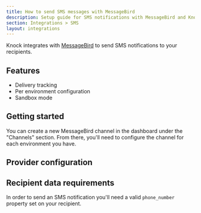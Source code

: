 ```yaml
---
title: How to send SMS messages with MessageBird
description: Setup guide for SMS notifications with MessageBird and Knock
section: Integrations > SMS
layout: integrations
---
```



Knock integrates with [MessageBird](https://messagebird.com/) to send SMS notifications to your recipients.

## Features

- Delivery tracking
- Per environment configuration
- Sandbox mode

## Getting started

You can create a new MessageBird channel in the dashboard under the "Channels" section. From there, you'll need to configure the channel for each environment you have.

## Provider configuration

<Attributes>
  <Attribute
    name="API Key"
    type="string*"
    description="The API key from MessageBird. You can find this under Developers > API access."
  />
  <Attribute
    name="From phone number"
    type="string*"
    description="The phone number to send messages from."
  />
  <Attribute
    name="Short code"
    type="string*"
    description="The short code to send messages from."
  />
  <Attribute
    name="Sender ID"
    type="string*"
    description="The Sender ID to send messages from."
  />
</Attributes>

## Recipient data requirements

In order to send an SMS notification you'll need a valid `phone_number` property set on your recipient.
